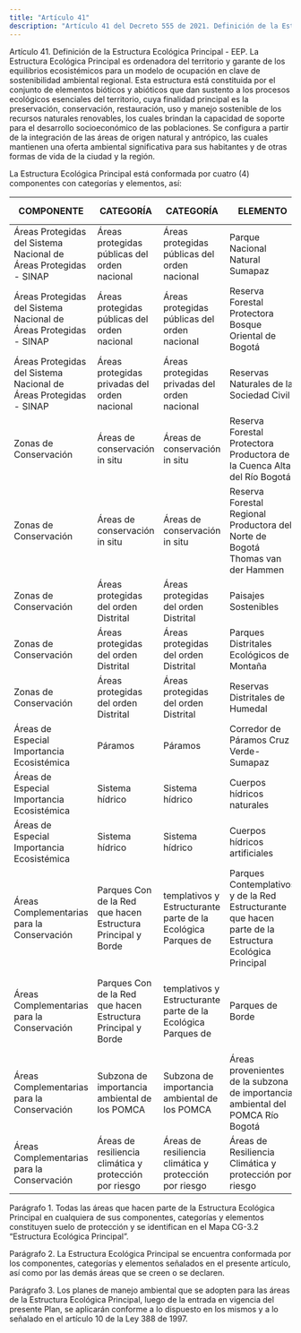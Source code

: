 ```yaml
---
title: "Artículo 41"
description: "Artículo 41 del Decreto 555 de 2021. Definición de la Estructura Ecológica Principal - EEP."
---
```


Artículo 41. Definición de la Estructura Ecológica Principal - EEP. La Estructura Ecológica Principal es ordenadora del territorio y garante de los equilibrios ecosistémicos para un modelo de ocupación en clave de sostenibilidad ambiental regional. Esta estructura está constituida por el conjunto de elementos bióticos y abióticos que dan sustento a los procesos ecológicos esenciales del territorio, cuya finalidad principal es la preservación, conservación, restauración, uso y manejo sostenible de los recursos naturales renovables, los cuales brindan la capacidad de soporte para el desarrollo socioeconómico de las poblaciones. Se configura a partir de la integración de las áreas de origen natural y antrópico, las cuales mantienen una oferta ambiental significativa para sus habitantes y de otras formas de vida de la ciudad y la región.
 
La Estructura Ecológica Principal está conformada por cuatro (4) componentes con categorías y elementos, así:
 

| COMPONENTE | CATEGORÍA | CATEGORÍA | ELEMENTO | INSTRUMENTO DE MANEJO |
| --- | --- | --- | --- | --- |
| Áreas Protegidas del Sistema Nacional de <br> Áreas Protegidas - SINAP | Áreas protegidas públicas del orden nacional | Áreas protegidas públicas del orden nacional | Parque 	Nacional 	Natural <br> Sumapaz | Plan de Manejo Ambiental |
| Áreas Protegidas del Sistema Nacional de <br> Áreas Protegidas - SINAP | Áreas protegidas públicas del orden nacional | Áreas protegidas públicas del orden nacional | Reserva 	Forestal 	Protectora <br> Bosque Oriental de Bogotá | Plan de Manejo Ambiental |
| Áreas Protegidas del Sistema Nacional de <br> Áreas Protegidas - SINAP | Áreas protegidas privadas del orden nacional | Áreas protegidas privadas del orden nacional | Reservas 	Naturales 	de 	la <br> Sociedad Civil | Plan de Manejo Ambiental |
| Zonas de Conservación | Áreas de conservación in situ | Áreas de conservación in situ | Reserva Forestal Protectora Productora de la Cuenca Alta del Río Bogotá | Plan de Manejo Ambiental |
| Zonas de Conservación | Áreas de conservación in situ | Áreas de conservación in situ | Reserva Forestal Regional Productora del Norte de Bogotá <br> Thomas van der Hammen | Plan de Manejo Ambiental |
| Zonas de Conservación | Áreas protegidas del orden <br> Distrital | Áreas protegidas del orden <br> Distrital | Paisajes Sostenibles | N/A |
| Zonas de Conservación | Áreas protegidas del orden <br> Distrital | Áreas protegidas del orden <br> Distrital | Parques Distritales Ecológicos de Montaña | Plan de Manejo Ambiental |
| Zonas de Conservación | Áreas protegidas del orden <br> Distrital | Áreas protegidas del orden <br> Distrital | Reservas 	Distritales 	de <br> Humedal | Plan de Manejo Ambiental |
| Áreas 	de 	Especial <br> Importancia Ecosistémica | Páramos | Páramos | Corredor 	de 	Páramos 	Cruz <br> Verde- Sumapaz | Plan de Manejo Ambiental |
| Áreas 	de 	Especial <br> Importancia Ecosistémica | Sistema hídrico | Sistema hídrico | Cuerpos hídricos naturales | N/A |
| Áreas 	de 	Especial <br> Importancia Ecosistémica | Sistema hídrico | Sistema hídrico | Cuerpos hídricos artificiales | N/A |
| Áreas Complementarias para la Conservación | Parques Con de la Red que hacen  <br> Estructura  <br> Principal y  <br> Borde | templativos y Estructurante parte de la <br> Ecológica Parques de | Parques Contemplativos y de la Red Estructurante que hacen parte de la Estructura Ecológica <br> Principal | N/A |
| Áreas Complementarias para la Conservación | Parques Con de la Red que hacen  <br> Estructura  <br> Principal y  <br> Borde | templativos y Estructurante parte de la <br> Ecológica Parques de | Parques de Borde | No aplica, salvo para el Área de Ocupación Público Prioritaria que cuenta con un Plan de Manejo |
| Áreas Complementarias para la Conservación | Subzona de importancia ambiental de los POMCA | Subzona de importancia ambiental de los POMCA | Áreas provenientes de la subzona de importancia ambiental del POMCA Río <br> Bogotá | POMCA |
| Áreas Complementarias para la Conservación | Áreas de resiliencia climática y protección por riesgo | Áreas de resiliencia climática y protección por riesgo | Áreas de Resiliencia Climática y protección por riesgo | N/A |


 
Parágrafo 1. Todas las áreas que hacen parte de la Estructura Ecológica Principal en cualquiera de sus componentes, categorías y elementos constituyen suelo de protección y se identifican en el Mapa CG-3.2 “Estructura Ecológica Principal”.
 
Parágrafo 2. La Estructura Ecológica Principal se encuentra conformada por los componentes, categorías y elementos señalados en el presente artículo, así como por las demás áreas que se creen o se declaren.
 
Parágrafo 3. Los planes de manejo ambiental que se adopten para las áreas de la Estructura Ecológica Principal, luego de la entrada en vigencia del presente Plan, se aplicarán conforme a lo dispuesto en los mismos y a lo señalado en el artículo 10 de la Ley 388 de 1997.